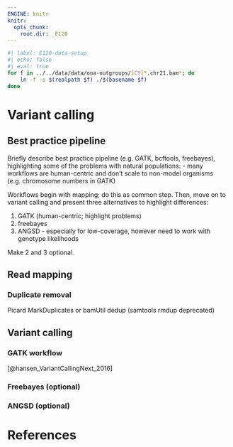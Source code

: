 ```yaml
---
ENGINE: knitr
knitr:
  opts_chunk:
    root.dir: _E120
---
```


```bash
#| label: E120-data-setup
#| echo: false
#| eval: true
for f in ../../data/data/ooa-outgroups/[CY]*.chr21.bam*; do
	ln -f -s $(realpath $f) ./$(basename $f)
done
```

# Variant calling {#sec-variantcalling}

## Best practice pipeline

Briefly describe best practice pipeline (e.g. GATK, bcftools,
freebayes), highlighting some of the problems with natural
populations:
- many workflows are human-centric and don't scale to non-model
  organisms (e.g. chromosome numbers in GATK)


Workflows begin with mapping; do this as common step. Then, move on to
variant calling and present three alternatives to highlight differences:

1. GATK (human-centric; highlight problems)
2. freebayes
3. ANGSD - especially for low-coverage, however need to work with
   genotype likelihoods

Make 2 and 3 optional.

## Read mapping

### Duplicate removal

Picard MarkDuplicates or bamUtil dedup (samtools rmdup deprecated)

## Variant calling


### GATK workflow

[@hansen_VariantCallingNext_2016]


### Freebayes (optional)


### ANGSD (optional)



# References


